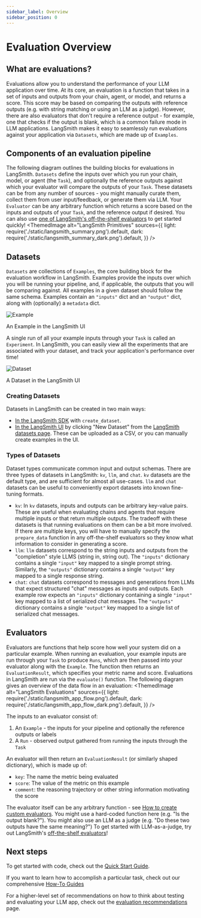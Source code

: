 ```yaml
---
sidebar_label: Overview
sidebar_position: 0
---
```


# Evaluation Overview

## What are evaluations?

Evaluations allow you to understand the performance of your LLM application over time. At its core, an evaluation is a function that takes in a set of inputs and outputs from your chain, agent, or model, 
and returns a score. This score may be based on comparing the outputs with reference outputs (e.g. with string matching or using an LLM as a judge).
However, there are also evaluators that don't require a reference output - for example, one that checks if the output is blank, which is a common failure mode in LLM applications.
LangSmith makes it easy to seamlessly run evaluations against your application via `Datasets`, which are made up of `Examples`.

## Components of an evaluation pipeline
The following diagram outlines the building blocks for evaluations in LangSmith. `Datasets` define the inputs over which you run your chain, model, or agent (the `Task`),
and optionally the reference outputs against which your evaluator will compare the outputs of your `Task`. These datasets can be from any number of sources - 
you might manually curate them, collect them from user input/feedback, or generate them via LLM. Your `Evaluator` can be any arbitrary function which returns a score
based on the inputs and outputs of your `Task`, and the reference output if desired. You can also use [one of LangSmith's off-the-shelf
evaluators](evaluation/faq/evaluator-implementations) to get started quickly!
<ThemedImage
  alt="LangSmith Primitives"
  sources={{
    light: require('./static/langsmith_summary.png').default,
    dark: require('./static/langsmith_summary_dark.png').default,
  }}
/>

## Datasets

`Datasets` are collections of `Examples`, the core building block for the evaluation workflow in LangSmith.
Examples provide the inputs over which you will be running your pipeline,
and, if applicable, the outputs that you will be comparing against.
All examples in a given dataset should follow the same schema. Examples contain an `"inputs"` dict and an `"output"` dict,
along with (optionally) a `metadata` dict.

![Example](static/sample_langsmith_example.png)
<div style={{ display: "flex", flexDirection: "column", textAlign: "center", fontSize: "14px", marginTop: "-15px", marginBottom: "30px" }}>An Example in the LangSmith UI</div>

A single run of all your example inputs through your `Task` is called an `Experiment`. In LangSmith, you can easily view all the experiments that are associated 
with your dataset, and track your application's performance over time! 

![Dataset](static/sample_langsmith_dataset.png)
<div style={{ display: "flex", flexDirection: "column", textAlign: "center", fontSize: "14px", marginTop: "-15px", marginBottom: "30px" }}>A Dataset in the LangSmith UI</div>

### Creating Datasets

Datasets in LangSmith can be created in two main ways:
- [In the LangSmith SDK](evaluation/faq/datasets-client) with `create_dataset`.
- [In the LangSmith UI](evaluation/faq/datasets-webapp) by clicking "New Dataset" from the [LangSmith datasets page](https://smith.langchain.com/datasets). These can
be uploaded as a CSV, or you can manually create examples in the UI.

### Types of Datasets

Dataset types communicate common input and output schemas. There are three types of datasets in LangSmith: `kv`, `llm`, and `chat`. `kv` datasets are the default type, and are 
sufficient for almost all use-cases. `llm` and `chat` datasets can be useful to conveniently export datasets into known fine-tuning formats.
- `kv`: In `kv` datasets, inputs and outputs can be arbitrary key-value pairs. These are useful when evaluating chains and agents that require 
multiple inputs or that return multiple outputs.
The tradeoff with these datasets is that running evaluations on them can be a bit more involved. If there are multiple keys, you will have to manually specify the `prepare_data` 
function in any off-the-shelf evaluators so they know what information to consider in generating a score.
- `llm`: `llm` datasets correspond to the string inputs and outputs from the "completion" style LLMS (string in, string out). The `"inputs"` dictionary contains a single `"input"` key mapped to a single prompt string. Similarly, the `"outputs"` dictionary contains a single `"output"` key mapped to a single response string.
- `chat`: `chat` datasets correspond to messages and generations from LLMs that expect structured "chat" messages as inputs and outputs. Each example row
expects an `"inputs"` dictionary containing a single `"input"` key mapped to a list of serialized chat messages. The `"outputs"` dictionary contains a single `"output"` key mapped to a single list of serialized chat messages.

## Evaluators

Evaluators are functions that help score how well your system did on a particular example. When running an evaluation,
your example inputs are run through your `Task` to produce `Runs`, which are then passed into your evaluator along with the `Example`.
The function then returns an `EvaluationResult`, which specifies your metric name and score. Evaluations in LangSmith are run via the `evaluate()` function.
The following diagram gives an overview of the data flow in an evaluation:
<ThemedImage
  alt="LangSmith Evaluations"
  sources={{
    light: require('./static/langsmith_app_flow.png').default,
    dark: require('./static/langsmith_app_flow_dark.png').default,
  }}
/>
<div style={{marginBottom: '30px'}} />

The inputs to an evaluator consist of:

1. An `Example` - the inputs for your pipeline and optionally the reference outputs or labels
2. A `Run` - observed output gathered from running the inputs through the `Task`

An evaluator will then return an `EvaluationResult` (or similarly shaped dictionary), which is made up of:

- `key`: The name the metric being evaluated
- `score`: The value of the metric on this example
- `comment`: the reasoning trajectory or other string information motivating the score

The evaluator itself can be any arbitrary function - see [How to create custom evaluators](evaluation/faq/custom-evaluators). You might use a hard-coded function here (e.g. "Is the output blank?"). 
You might also use an LLM as a judge (e.g. "Do these two outputs have the same meaning?") To get started with LLM-as-a-judge, try out LangSmith's [off-the-shelf evaluators](https://docs.smith.langchain.com/evaluation/faq/evaluator-implementations)!

## Next steps


To get started with code, check out the [Quick Start Guide](/evaluation/quickstart).

If you want to learn how to accomplish a particular task, check out our comprehensive [How-To Guides](/evaluation/faq)

For a higher-level set of recommendations on how to think about testing and evaluating your LLM app, check out the [evaluation recommendations](/evaluation/recommendations) page.